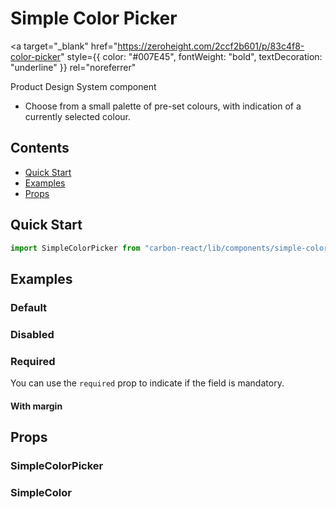 

<Meta of={SimpleColorPickerStories} />

# Simple Color Picker

<a
  target="_blank"
  href="https://zeroheight.com/2ccf2b601/p/83c4f8-color-picker"
  style={{ color: "#007E45", fontWeight: "bold", textDecoration: "underline" }}
  rel="noreferrer"
>
  Product Design System component
</a>

- Choose from a small palette of pre-set colours, with indication of a currently selected colour.

## Contents

- [Quick Start](#quick-start)
- [Examples](#examples)
- [Props](#props)

## Quick Start

```javascript
import SimpleColorPicker from "carbon-react/lib/components/simple-color-picker";
```

## Examples

### Default

<Canvas of={SimpleColorPickerStories.Default} />

### Disabled

<Canvas of={SimpleColorPickerStories.Disabled} />

### Required

You can use the `required` prop to indicate if the field is mandatory.

<Canvas of={SimpleColorPickerStories.Required} />

#### With margin

<Canvas of={SimpleColorPickerStories.WithMargin} />

## Props

### SimpleColorPicker

<ArgTypes of={SimpleColorPickerStories} />

### SimpleColor

<ArgTypes of={SimpleColorStories} />
